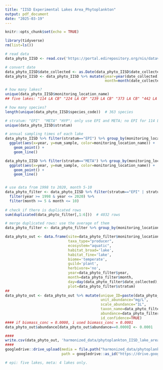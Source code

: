 ```yaml
---
title: "IISD Experimental Lakes Area_Phytoplankton"
output: pdf_document
date: "2025-03-19"
---
```


```r
knitr::opts_chunk$set(echo = TRUE)
```


```r
library(tidyverse)
rm(list=ls())

# read data
data_phyto_IISD <- read.csv('https://portal.edirepository.org/nis/dataviewer?packageid=edi.1557.3&entityid=f6e00309d88b6c726c4bbc7f917c70a0')

# convert date
data_phyto_IISD$date_collected <- as.Date(data_phyto_IISD$date_collected)
data_phyto_IISD <- data_phyto_IISD %>% mutate(year=year(date_collected),
                                              month=month(date_collected)) 

# how many lakes?
unique(data_phyto_IISD$monitoring_location_name)
## five lakes: "114 LA CB" "224 LA CB" "239 LA CB" "373 LA CB" "442 LA CB"

# how many species?
length(unique(data_phyto_IISD$species_code))  # 363 species

# stratum: "EPI"  "META" "HYP"; only use EPI and META; no EPI for 114 LA CB - a small lake
unique(data_phyto_IISD$stratum)

# annual sampling times of each lake
data_phyto_IISD %>% filter(stratum=="EPI") %>% group_by(monitoring_location_name, year) %>% summarise(num_sample=n_distinct(date_collected)) %>%
  ggplot(aes(x=year, y=num_sample, color=monitoring_location_name)) +
    geom_point() +
    geom_line()  

data_phyto_IISD %>% filter(stratum=="META") %>% group_by(monitoring_location_name, year) %>% summarise(num_sample=n_distinct(date_collected)) %>%
  ggplot(aes(x=year, y=num_sample, color=monitoring_location_name)) +
    geom_point() +
    geom_line()  


# use data from 1998 to 2020, month 5-10
data_phyto_filter <- data_phyto_IISD %>% filter(stratum=="EPI" | stratum=="META" & monitoring_location_name!="114 LA CB") %>%
  filter(year >= 1998 & year <= 2020) %>%
  filter(month >= 5 & month <= 10)
  
# check if there is duplicated rows
sum(duplicated(data_phyto_filter[,1:6]))  # 4032 rows

# merge duplicated rows: use the average of them
data_phyto_filter <- data_phyto_filter %>% group_by(monitoring_location_name, date_collected, stratum, depth_upper, depth_lower, species_code) %>% summarise_all(mean)

data_phyto_out <- data.frame(site=data_phyto_filter$monitoring_location_name, 
                             taxa_type="producer", 
                             ecosystem="aquatic", 
                             habitat_broad='lake', 
                             habitat_fine='lake', 
                             biome='temperate', 
                             guild='plant', 
                             herbivore='no',
                             year=data_phyto_filter$year,
                             month=data_phyto_filter$month,
                             day=day(data_phyto_filter$date_collected),
                             plot=data_phyto_filter$stratum)
##
data_phyto_out <- data_phyto_out %>% mutate(unique_ID=paste(data_phyto_out$site, data_phyto_out$habitat_fine, data_phyto_out$plot, sep='_'), 
                                            unit_abundance="mg/L", 
                                            scale_abundance="1L", 
                                            taxon_name=data_phyto_filter$species_code, 
                                            abundance=data_phyto_filter$biomass, 
                                            id_confidence=TRUE)
#### if biomass_conc = 0.0000, i used biomass_conc = 0.0001
data_phyto_out$abundance[data_phyto_out$abundance==0.0000] <- 0.0001

####
write.csv(data_phyto_out, 'harmonized_data/phytoplankton_IISD_lake_area.csv', row.names = F)
####
googledrive::drive_upload(media = file.path("harmonized_data/phytoplankton_IISD_lake_area.csv"), overwrite = T,
                          path = googledrive::as_id("https://drive.google.com/drive/folders/1zzesyCB6l88ZqG7rB5uYpIUUe81LCzOx"))

# epi: five lakes, meta: 4 lakes only. 

```

